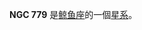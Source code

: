 {{NGCInfoBox|NGCID=NGC 779|發現者=弗里德里希·威廉·赫歇爾|發現日期=1785年9月10日|其他編號=MCG -1-6-16,IRAS01571-0612|曆元=J2000.0|赤經=1時59分42.6秒
|赤緯=-5°57'51"|星座=鲸鱼座|星體=星系|星等=11.2|表面亮度=12.8|藍等=12}}

'''NGC 779''' 是[[鲸鱼座|鲸鱼座]]的一個[[星系|星系]]。

{{NGCReference|779}}
{{Catalogs|NGC=779}}

{{Galaxy-stub}}